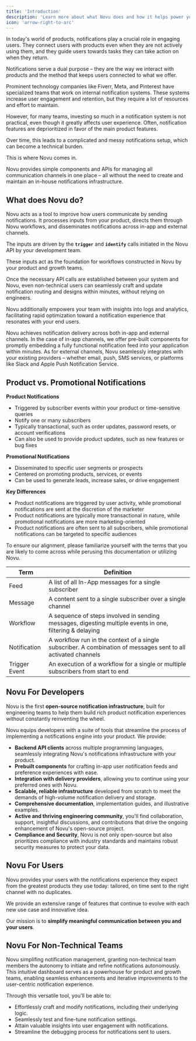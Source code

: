 ```yaml
---
title: 'Introduction'
description: 'Learn more about what Novu does and how it helps power your notifications.'
icon: 'arrow-right-to-arc'
---
```



In today's world of products, notifications play a crucial role in engaging users. They connect users with products even when they are not actively using them, and they guide users towards tasks they can take action on when they return.

Notifications serve a dual purpose – they are the way we interact with products and the method that keeps users connected to what we offer.

Prominent technology companies like Fiverr, Meta, and Pinterest have specialized teams that work on internal notification systems. These systems increase user engagement and retention, but they require a lot of resources and effort to maintain.

However, for many teams, investing so much in a notification system is not practical, even though it greatly affects user experience. Often, notification features are deprioritized in favor of the main product features.

Over time, this leads to a complicated and messy notifications setup, which can become a technical burden.

This is where Novu comes in.

Novu provides simple components and APIs for managing all communication channels in one place – all without the need to create and maintain an in-house notifications infrastructure.

## What does Novu do?

Novu acts as a tool to improve how users communicate by sending notifications. It processes inputs from your product, directs them through Novu workflows, and disseminates notifications across in-app and external channels.

The inputs are driven by the **`trigger`** and **`identify`** calls initiated in the Novu API by your development team.

These inputs act as the foundation for workflows constructed in Novu by your product and growth teams. 

Once the necessary API calls are established between your system and Novu, even non-technical users can seamlessly craft and update notification routing and designs within minutes, without relying on engineers. 

Novu additionally empowers your team with insights into logs and analytics, facilitating rapid optimization toward a notification experience that resonates with your end users.

Novu achieves notification delivery across both in-app and external channels. In the case of in-app channels, we offer pre-built components for promptly embedding a fully functional notification feed into your application within minutes. As for external channels, Novu seamlessly integrates with your existing providers – whether email, push, SMS services, or platforms like Slack and Apple Push Notification Service.

## **Product vs. Promotional Notifications**

**Product Notifications**

- Triggered by subscriber events within your product or time-sensitive queries
- Notify one or many subscribers
- Typically transactional, such as order updates, password resets, or account verifications
- Can also be used to provide product updates, such as new features or bug fixes

**Promotional Notifications**

- Disseminated to specific user segments or prospects
- Centered on promoting products, services, or events
- Can be used to generate leads, increase sales, or drive engagement

**Key Differences**

- Product notifications are triggered by user activity, while promotional notifications are sent at the discretion of the marketer
- Product notifications are typically more transactional in nature, while promotional notifications are more marketing-oriented
- Product notifications are often sent to all subscribers, while promotional notifications can be targeted to specific audiences

<Tip>To ensure our alignment, please familiarize yourself with the terms that you are likely to come across while perusing this documentation or utilizing Novu.</Tip>

| Term           | Definition                                                                                          |
|----------------|----------------------------------------------------------------------------------------------------|
| Feed           | A list of all In-App messages for a single subscriber                                              |
| Message        | A content sent to a single subscriber over a single channel                                      |
| Workflow       | A sequence of steps involved in sending messages, digesting multiple events in one, filtering & delaying |
| Notification   | A workflow run in the context of a single subscriber. A combination of messages sent to all activated channels |
| Trigger Event  | An execution of a workflow for a single or multiple subscribers from start to end                 |


## Novu For Developers

Novu is the first **open-source notification infrastructure**, built for engineering teams to help them build rich product notification experiences without constantly reinventing the wheel.

Novu equips developers with a suite of tools that streamline the process of implementing a notifications engine into your product. We provide:

- **Backend API clients** across multiple programming languages, seamlessly integrating Novu's notifications infrastructure with your product.
- **Prebuilt components** for crafting in-app user notification feeds and preference experiences with ease.
- **Integration with delivery providers**, allowing you to continue using your preferred ones with Novu.
- **Scalable, reliable infrastructure** developed from scratch to meet the demands of high-volume notification delivery and storage.
- **Comprehensive documentation**, implementation guides, and illustrative examples.
- **Active and thriving engineering community**, you'll find collaboration, support, insightful discussions, and contributions that drive the ongoing enhancement of Novu's open-source project.
- **Compliance and Security**, Novu is not only open-source but also prioritizes compliance with industry standards and maintains robust security measures to protect your data.

## Novu For Users

Novu provides your users with the notifications experience they expect from the greatest products they use today: tailored, on time sent to the right channel with no duplicates.

We provide an extensive range of features that continue to evolve with each new use case and innovative idea.

Our mission is to **simplify meaningful communication between you and your users**.

## Novu For Non-Technical Teams

Novu simplifing notification management, granting non-technical team members the autonomy to initiate and refine notifications autonomously. This intuitive dashboard serves as a powerhouse for product and growth teams, enabling seamless enhancements and iterative improvements to the user-centric notification experience. 

Through this versatile tool, you'll be able to:

- Effortlessly craft and modify notifications, including their underlying logic.
- Seamlessly test and fine-tune notification settings.
- Attain valuable insights into user engagement with notifications.
- Streamline the debugging process for notifications sent to users.
